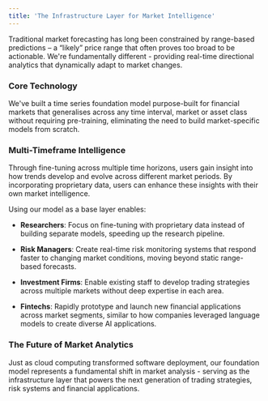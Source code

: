```yaml
---
title: 'The Infrastructure Layer for Market Intelligence'
---
```


Traditional market forecasting has long been constrained by range-based predictions – a “likely” price range that often proves too broad to be actionable. We're fundamentally different - providing real-time directional analytics that dynamically adapt to market changes.

### Core Technology

We've built a time series foundation model purpose-built for financial markets that generalises across any time interval, market or asset class without requiring pre-training, eliminating the need to build market-specific models from scratch.

### Multi-Timeframe Intelligence

Through fine-tuning across multiple time horizons, users gain insight into how trends develop and evolve across different market periods. By incorporating proprietary data, users can enhance these insights with their own market intelligence.

Using our model as a base layer enables:

* **Researchers**: Focus on fine-tuning with proprietary data instead of building separate models, speeding up the research pipeline.

* **Risk Managers**: Create real-time risk monitoring systems that respond faster to changing market conditions, moving beyond static range-based forecasts.

* **Investment Firms**: Enable existing staff to develop trading strategies across multiple markets without deep expertise in each area.

* **Fintechs**: Rapidly prototype and launch new financial applications across market segments, similar to how companies leveraged language models to create diverse AI applications.

### The Future of Market Analytics

Just as cloud computing transformed software deployment, our foundation model represents a fundamental shift in market analysis - serving as the infrastructure layer that powers the next generation of trading strategies, risk systems and financial applications.